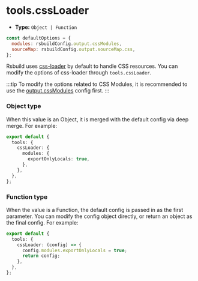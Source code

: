 # tools.cssLoader

- **Type:** `Object | Function`

```js
const defaultOptions = {
  modules: rsbuildConfig.output.cssModules,
  sourceMap: rsbuildConfig.output.sourceMap.css,
};
```

Rsbuild uses [css-loader](https://github.com/webpack-contrib/css-loader) by default to handle CSS resources. You can modify the options of css-loader through `tools.cssLoader`.

:::tip
To modify the options related to CSS Modules, it is recommended to use the [output.cssModules](/config/output/css-modules) config first.
:::

### Object type

When this value is an Object, it is merged with the default config via deep merge. For example:

```ts title="rsbuild.config.ts"
export default {
  tools: {
    cssLoader: {
      modules: {
        exportOnlyLocals: true,
      },
    },
  },
};
```

### Function type

When the value is a Function, the default config is passed in as the first parameter. You can modify the config object directly, or return an object as the final config. For example:

```ts title="rsbuild.config.ts"
export default {
  tools: {
    cssLoader: (config) => {
      config.modules.exportOnlyLocals = true;
      return config;
    },
  },
};
```
